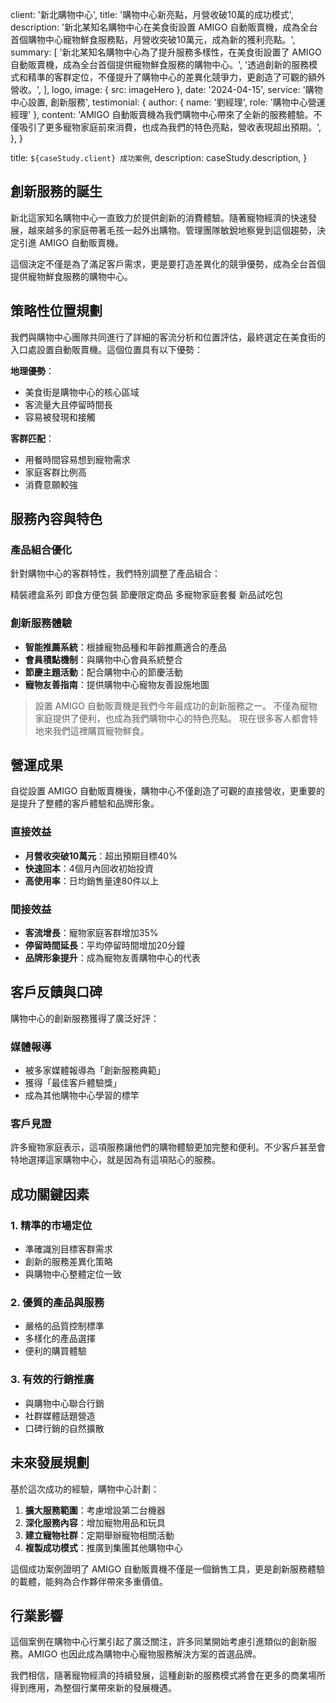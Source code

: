 
  client: '新北購物中心',
  title: '購物中心新亮點，月營收破10萬的成功模式',
  description:
    '新北某知名購物中心在美食街設置 AMIGO 自動販賣機，成為全台首個購物中心寵物鮮食服務點，月營收突破10萬元，成為新的獲利亮點。',
  summary: [
    '新北某知名購物中心為了提升服務多樣性，在美食街設置了 AMIGO 自動販賣機，成為全台首個提供寵物鮮食服務的購物中心。',
    '透過創新的服務模式和精準的客群定位，不僅提升了購物中心的差異化競爭力，更創造了可觀的額外營收。',
  ],
  logo,
  image: { src: imageHero },
  date: '2024-04-15',
  service: '購物中心設置, 創新服務',
  testimonial: {
    author: { name: '劉經理', role: '購物中心營運經理' },
    content:
      'AMIGO 自動販賣機為我們購物中心帶來了全新的服務體驗。不僅吸引了更多寵物家庭前來消費，也成為我們的特色亮點，營收表現超出預期。',
  },
}

  title: `${caseStudy.client} 成功案例`,
  description: caseStudy.description,
}

## 創新服務的誕生

新北這家知名購物中心一直致力於提供創新的消費體驗。隨著寵物經濟的快速發展，越來越多的家庭帶著毛孩一起外出購物。管理團隊敏銳地察覺到這個趨勢，決定引進 AMIGO 自動販賣機。

這個決定不僅是為了滿足客戶需求，更是要打造差異化的競爭優勢，成為全台首個提供寵物鮮食服務的購物中心。

## 策略性位置規劃

我們與購物中心團隊共同進行了詳細的客流分析和位置評估，最終選定在美食街的入口處設置自動販賣機。這個位置具有以下優勢：

**地理優勢**：
- 美食街是購物中心的核心區域
- 客流量大且停留時間長
- 容易被發現和接觸

**客群匹配**：
- 用餐時間容易想到寵物需求
- 家庭客群比例高
- 消費意願較強

## 服務內容與特色

### 產品組合優化
針對購物中心的客群特性，我們特別調整了產品組合：

<TagList>
  <TagListItem>精裝禮盒系列</TagListItem>
  <TagListItem>即食方便包裝</TagListItem>
  <TagListItem>節慶限定商品</TagListItem>
  <TagListItem>多寵物家庭套餐</TagListItem>
  <TagListItem>新品試吃包</TagListItem>
</TagList>

### 創新服務體驗
- **智能推薦系統**：根據寵物品種和年齡推薦適合的產品
- **會員積點機制**：與購物中心會員系統整合
- **節慶主題活動**：配合購物中心的節慶活動
- **寵物友善指南**：提供購物中心寵物友善設施地圖

<Blockquote
  author={{ name: '劉經理', role: '購物中心營運經理' }}
  image={{ src: imageManagerLiu }}
>
  設置 AMIGO 自動販賣機是我們今年最成功的創新服務之一。
  不僅為寵物家庭提供了便利，也成為我們購物中心的特色亮點。
  現在很多客人都會特地來我們這裡購買寵物鮮食。
</Blockquote>

## 營運成果

<StatList>
  <StatListItem value="10萬+" label="月營收突破" />
  <StatListItem value="4個月" label="投資回本時間" />
  <StatListItem value="35%" label="客流量增長" />
  <StatListItem value="92%" label="客戶滿意度" />
</StatList>

自從設置 AMIGO 自動販賣機後，購物中心不僅創造了可觀的直接營收，更重要的是提升了整體的客戶體驗和品牌形象。

### 直接效益
- **月營收突破10萬元**：超出預期目標40%
- **快速回本**：4個月內回收初始投資
- **高使用率**：日均銷售量達80件以上

### 間接效益
- **客流增長**：寵物家庭客群增加35%
- **停留時間延長**：平均停留時間增加20分鐘
- **品牌形象提升**：成為寵物友善購物中心的代表

## 客戶反饋與口碑

購物中心的創新服務獲得了廣泛好評：

### 媒體報導
- 被多家媒體報導為「創新服務典範」
- 獲得「最佳客戶體驗獎」
- 成為其他購物中心學習的標竿

### 客戶見證
許多寵物家庭表示，這項服務讓他們的購物體驗更加完整和便利。不少客戶甚至會特地選擇這家購物中心，就是因為有這項貼心的服務。

## 成功關鍵因素

### 1. 精準的市場定位
- 準確識別目標客群需求
- 創新的服務差異化策略
- 與購物中心整體定位一致

### 2. 優質的產品與服務
- 嚴格的品質控制標準
- 多樣化的產品選擇
- 便利的購買體驗

### 3. 有效的行銷推廣
- 與購物中心聯合行銷
- 社群媒體話題營造
- 口碑行銷的自然擴散

## 未來發展規劃

基於這次成功的經驗，購物中心計劃：

1. **擴大服務範圍**：考慮增設第二台機器
2. **深化服務內容**：增加寵物用品和玩具
3. **建立寵物社群**：定期舉辦寵物相關活動
4. **複製成功模式**：推廣到集團其他購物中心

這個成功案例證明了 AMIGO 自動販賣機不僅是一個銷售工具，更是創新服務體驗的載體，能夠為合作夥伴帶來多重價值。

## 行業影響

這個案例在購物中心行業引起了廣泛關注，許多同業開始考慮引進類似的創新服務。AMIGO 也因此成為購物中心寵物服務解決方案的首選品牌。

我們相信，隨著寵物經濟的持續發展，這種創新的服務模式將會在更多的商業場所得到應用，為整個行業帶來新的發展機遇。
